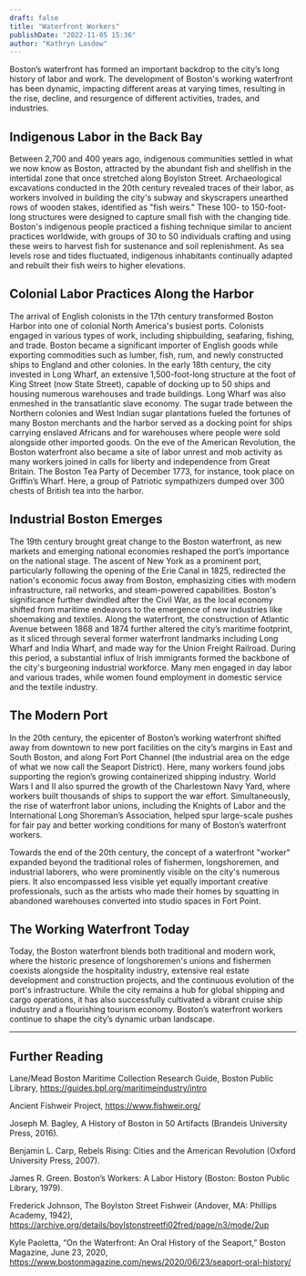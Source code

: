 ```yaml
---
draft: false
title: "Waterfront Workers"
publishDate: "2022-11-05 15:36"
author: "Kathryn Lasdow"
---
```



Boston’s waterfront has formed an important backdrop to the city’s long history of labor and work. The development of Boston's working waterfront has been dynamic, impacting different areas at varying times, resulting in the rise, decline, and resurgence of different activities, trades, and industries. 

<ItemCard identifier="commonwealth--br86b9445" />

## Indigenous Labor in the Back Bay
 
Between 2,700 and 400 years ago, indigenous communities settled in what we now know as Boston, attracted by the abundant fish and shellfish in the intertidal zone that once stretched along Boylston Street. Archaeological excavations conducted in the 20th century revealed traces of their labor, as workers involved in building the city's subway and skyscrapers unearthed rows of wooden stakes, identified as "fish weirs." These 100- to 150-foot-long structures were designed to capture small fish with the changing tide. Boston's indigenous people practiced a fishing technique similar to ancient practices worldwide, with groups of 30 to 50 individuals crafting and using these weirs to harvest fish for sustenance and soil replenishment. As sea levels rose and tides fluctuated, indigenous inhabitants continually adapted and rebuilt their fish weirs to higher elevations.
 
## Colonial Labor Practices Along the Harbor

<ItemCard identifier="commonwealth--q811kp619" />
 
The arrival of English colonists in the 17th century transformed Boston Harbor into one of  colonial North America's busiest ports. Colonists engaged in various types of work, including shipbuilding, seafaring, fishing, and trade. Boston became a significant importer of English goods while exporting commodities such as lumber, fish, rum, and newly constructed ships to England and other colonies. In the early 18th century, the city invested in Long Wharf, an extensive 1,500-foot-long structure at the foot of King Street (now State Street), capable of docking up to 50 ships and housing numerous warehouses and trade buildings. Long Wharf was also enmeshed in the transatlantic slave economy. The sugar trade between the Northern colonies and West Indian sugar plantations fueled the fortunes of many Boston merchants and the harbor served as a docking point for ships carrying enslaved Africans and for warehouses where people were sold alongside other imported goods. On the eve of the American Revolution, the Boston waterfront also became a site of labor unrest and mob activity as many workers joined in calls for liberty and independence from Great Britain. The Boston Tea Party of December 1773, for instance, took place on Griffin’s Wharf. Here, a group of Patriotic sympathizers dumped over 300 chests of British tea into the harbor.
 
## Industrial Boston Emerges 

<ItemCard identifier="commonwealth--cn69mt581" />

The 19th century brought great change to the Boston waterfront, as new markets and emerging national economies reshaped the port’s importance on the national stage. The ascent of New York as a prominent port, particularly following the opening of the Erie Canal in 1825, redirected the nation's economic focus away from Boston, emphasizing cities with modern infrastructure, rail networks, and steam-powered capabilities. Boston's significance further dwindled after the Civil War, as the local economy shifted from maritime endeavors to the emergence of new industries like shoemaking and textiles. Along the waterfront, the construction of Atlantic Avenue between 1868 and 1874 further altered the city’s maritime footprint, as it sliced through several former waterfront landmarks including Long Wharf and India Wharf, and made way for the Union Freight Railroad. During this period, a substantial influx of Irish immigrants formed the backbone of the city's burgeoning industrial workforce. Many men engaged in day labor and various trades, while women found employment in domestic service and the textile industry. 

<ItemCard identifier="commonwealth--5h73s608r" />

## The Modern Port

<ItemCard identifier="commonwealth--br86b9844" />

In the 20th century, the epicenter of Boston’s working waterfront shifted away from downtown to new port facilities on the city’s margins in East and South Boston, and along Fort Port Channel (the industrial area on the edge of what we now call the Seaport District). Here, many workers found jobs supporting the region’s growing containerized shipping industry. World Wars I and II also spurred the growth of the Charlestown Navy Yard, where workers built thousands of ships to support the war effort. Simultaneously, the rise of waterfront labor unions, including the Knights of Labor and the International Long Shoreman’s Association, helped spur large-scale pushes for fair pay and better working conditions for many of Boston’s waterfront workers. 

Towards the end of the 20th century, the concept of a waterfront "worker" expanded beyond the traditional roles of fishermen, longshoremen, and industrial laborers, who were prominently visible on the city's numerous piers. It also encompassed less visible yet equally important creative professionals, such as the artists who made their homes by squatting in abandoned warehouses converted into studio spaces in Fort Point. 


<ItemCard identifier="commonwealth--5h73s522c" />

## The Working Waterfront Today


Today, the Boston waterfront blends both traditional and modern work, where the historic presence of longshoremen's unions and fishermen coexists alongside the hospitality industry, extensive real estate development and construction projects, and the continuous evolution of the port's infrastructure. While the city remains a hub for global shipping and cargo operations, it has also successfully cultivated a vibrant cruise ship industry and a flourishing tourism economy. Boston’s waterfront workers continue to shape the city’s dynamic urban landscape.

---

## Further Reading

Lane/Mead Boston Maritime Collection Research Guide, Boston Public Library, https://guides.bpl.org/maritimeindustry/intro

Ancient Fishweir Project, https://www.fishweir.org/ 

Joseph M. Bagley, A History of Boston in 50 Artifacts (Brandeis University Press, 2016).

Benjamin L. Carp, Rebels Rising: Cities and the American Revolution (Oxford University Press, 2007). 

James R. Green. Boston’s Workers: A Labor History (Boston: Boston Public Library, 1979).

Frederick Johnson, The Boylston Street Fishweir (Andover, MA: Phillips Academy, 1942), https://archive.org/details/boylstonstreetfi02fred/page/n3/mode/2up

Kyle Paoletta, “On the Waterfront: An Oral History of the Seaport,” Boston Magazine, June 23, 2020, https://www.bostonmagazine.com/news/2020/06/23/seaport-oral-history/ 
